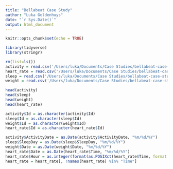 ```yaml
---
title: "Bellabeat Case Study"
author: "Luka Geldenhuys"
date: "`r Sys.Date()`"
output: html_document
---
```


```r
knitr::opts_chunk$set(echo = TRUE)
```

```r
library(tidyverse)
library(stringr)
```

```r
rm(list=ls())
activity = read.csv('/Users/luka/Documents/Case Studies/bellabeat-case-study/Data/dailyActivity_merged.csv')
heart_rate = read.csv('/Users/luka/Documents/Case Studies/bellabeat-case-study/Data/heartrate_seconds_merged.csv')
sleep = read.csv('/Users/luka/Documents/Case Studies/bellabeat-case-study/Data/sleepDay_merged.csv')
weight = read.csv('/Users/luka/Documents/Case Studies/bellabeat-case-study/Data/weightLogInfo_merged.csv')
```

```r
head(activity)
head(sleep)
head(weight)
head(heart_rate)
```

```r
activity$Id = as.character(activity$Id)
sleep$Id = as.character(sleep$Id)
weight$Id = as.character(weight$Id)
heart_rate$Id = as.character(heart_rate$Id)

activity$ActivityDate = as.Date(activity$ActivityDate, "%m/%d/%Y")
sleep$SleepDay = as.Date(sleep$SleepDay, "%m/%d/%Y")
weight$Date = as.Date(weight$Date, "%m/%d/%Y")
heart_rate$Date = as.Date(heart_rate$Time, "%m/%d/%Y")
heart_rate$Hour = as.integer(format(as.POSIXct(heart_rate$Time, format = "%m/%d/%Y %I:%M:%S %p"), format = "%H"))
heart_rate = heart_rate[, !names(heart_rate) %in% "Time"]
```

```r

```

